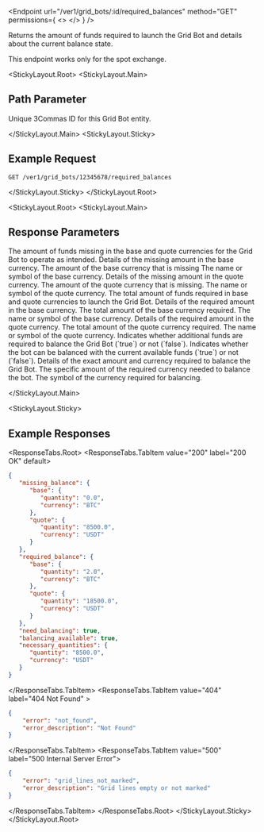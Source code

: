 
<Endpoint
  url="/ver1/grid_bots/:id/required_balances"
  method="GET"
  permissions={
    <>
      <Permission title="Permission" description="BOTS_READ" />
      <Permission title="Security" description="SIGNED" />
    </>
  }
/>

Returns the amount of funds required to launch the Grid Bot and details about the current balance state.

<Informer variant="danger">
This endpoint works only for the spot exchange.
</Informer>

<StickyLayout.Root>
<StickyLayout.Main>

## Path Parameter
<ApiParam name='id' type='integer' id="id" required>
   Unique 3Commas ID for this Grid Bot entity.
</ApiParam>

</StickyLayout.Main>
<StickyLayout.Sticky>

## Example Request

```
GET /ver1/grid_bots/12345678/required_balances
```
</StickyLayout.Sticky>
</StickyLayout.Root>

<StickyLayout.Root>
<StickyLayout.Main>

## Response Parameters

<ApiParam name="missing_balance" type="object" id="missing_balance">
   The amount of funds missing in the base and quote currencies for the Grid Bot to operate as intended.
    <CollapsibleNestedParams>
    <ApiParam name='base' type='object' id='base'>
      Details of the missing amount in the base currency.
    </ApiParam>
      <CollapsibleNestedParams>
         <ApiParam name='quantity' type='string' id='quantity'>
             The amount of the base currency that is missing
         </ApiParam>
         <ApiParam name='currency' type='string' id='currency'>
            The name or symbol of the base currency.
         </ApiParam>
      </CollapsibleNestedParams>
    <ApiParam name='quote' type='object' id='quote'>
      Details of the missing amount in the quote currency.
    </ApiParam>
      <CollapsibleNestedParams>
         <ApiParam name='quantity' type='string' id='quantity'>
             The amount of the quote currency that is missing.
         </ApiParam>
         <ApiParam name='currency' type='string' id='currency'>
            The name or symbol of the quote currency.
         </ApiParam>
      </CollapsibleNestedParams>
    </CollapsibleNestedParams>
</ApiParam>
<ApiParam name="required_balance" type="object" id="required_balance">
   The total amount of funds required in base and quote currencies to launch the Grid Bot.
   <CollapsibleNestedParams>
      <ApiParam name='base' type='object' id='base'>
         Details of the required amount in the base currency.
      </ApiParam>
         <CollapsibleNestedParams>
          <ApiParam name='quantity' type='string' id='quantity'>
                The total amount of the base currency required.
            </ApiParam>
            <ApiParam name='currency' type='string' id='currency'>
            The name or symbol of the base currency.
            </ApiParam>
         </CollapsibleNestedParams>
    <ApiParam name='quote' type='object' id='quote'>
      Details of the required amount in the quote currency.
    </ApiParam>
      <CollapsibleNestedParams>
         <ApiParam name='quantity' type='string' id='quantity'>
             The total amount of the quote currency required.
         </ApiParam>
         <ApiParam name='currency' type='string' id='currency'>
            The name or symbol of the quote currency.
         </ApiParam>
      </CollapsibleNestedParams>
    </CollapsibleNestedParams>
</ApiParam>
<ApiParam name="need_balancing" type="boolean" id="need_balancing">
   Indicates whether additional funds are required to balance the Grid Bot (`true`) or not (`false`).
</ApiParam>
<ApiParam name="balancing_available" type="boolean" id="balancing_available">
   Indicates whether the bot can be balanced with the current available funds (`true`) or not (`false`).
</ApiParam>
<ApiParam name="necessary_quantities" type="object" id="necessary_quantities">
   Details of the exact amount and currency required to balance the Grid Bot.
   <CollapsibleNestedParams>
    <ApiParam name='quantity' type='string' id='quantity'>
      The specific amount of the required currency needed to balance the bot.
    </ApiParam>
    <ApiParam name='currency' type='string' id='currency'>
      The symbol of the currency required for balancing.
    </ApiParam>
    </CollapsibleNestedParams>
</ApiParam>

</StickyLayout.Main>

<StickyLayout.Sticky>

## Example Responses
<ResponseTabs.Root>
<ResponseTabs.TabItem value="200" label="200 OK" default>

```json
{
   "missing_balance": {
      "base": {
         "quantity": "0.0",
         "currency": "BTC"
      },
      "quote": {
         "quantity": "8500.0",
         "currency": "USDT"
      }
   },
   "required_balance": {
      "base": {
         "quantity": "2.0",
         "currency": "BTC"
      },
      "quote": {
         "quantity": "18500.0",
         "currency": "USDT"
      }
   },
   "need_balancing": true,
   "balancing_available": true,
   "necessary_quantities": {
      "quantity": "8500.0",
      "currency": "USDT"
   }
}
```
</ResponseTabs.TabItem>
<ResponseTabs.TabItem value="404" label="404 Not Found" >

```json
{
    "error": "not_found",
    "error_description": "Not Found"
}
```
</ResponseTabs.TabItem>
<ResponseTabs.TabItem value="500" label="500 Internal Server Error">

```json
{
    "error": "grid_lines_not_marked",
    "error_description": "Grid lines empty or not marked"
}
```
  </ResponseTabs.TabItem>
</ResponseTabs.Root>
</StickyLayout.Sticky>
</StickyLayout.Root>
